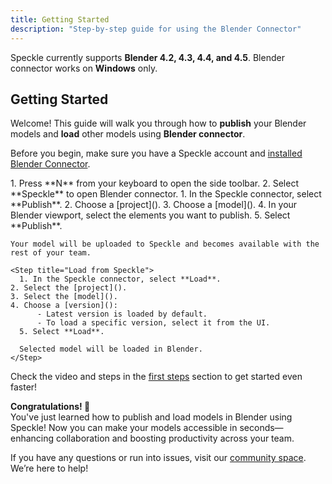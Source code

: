 ```yaml
---
title: Getting Started  
description: "Step-by-step guide for using the Blender Connector"
---
```


<Info>Speckle currently supports **Blender 4.2, 4.3, 4.4, and 4.5**. Blender connector works on **Windows** only.</Info>

## Getting Started

Welcome! This guide will walk you through how to **publish** your Blender models and **load** other models using **Blender connector**.

<Note> Before you begin, make sure you have a Speckle account and [installed Blender Connector](http://localhost:3000/connectors/installation).</Note>

<Steps>
  <Step title="Open Blender connector">
    1. Press **N** from your keyboard to open the side toolbar.
    2. Select **Speckle** to open Blender connector.
  </Step>

  <Step title="Publish to Speckle">
    1. In the Speckle connector, select **Publish**.
    2. Choose a [project]().
    3. Choose a [model]().
    4. In your Blender viewport, select the elements you want to publish.
    5. Select **Publish**.
    
    Your model will be uploaded to Speckle and becomes available with the rest of your team.
  </Step>


    <Step title="Load from Speckle">
      1. In the Speckle connector, select **Load**.
    2. Select the [project]().
    3. Select the [model]().
    4. Choose a [version]():
          - Latest version is loaded by default.
          - To load a specific version, select it from the UI.
      5. Select **Load**.

      Selected model will be loaded in Blender.
    </Step>

</Steps>

<Tip> Check the video and steps in the [first steps](/get-started/quickstart.mdx) section to get started even faster!</Tip>

**Congratulations! 🥳**  
You've just learned how to publish and load models in Blender using Speckle! Now you can make your models accessible in seconds—enhancing collaboration and boosting productivity across your team.

<Info> If you have any questions or run into issues, visit our [community space](https://speckle.community/). We’re here to help!</Info>


<LearnMore />
